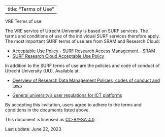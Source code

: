 
---
title: "Terms of Use"
---

VRE Terms of use
 
The VRE service of Utrecht University is based on SURF services. The terms and conditions of use of the individual SURF services therefore apply. The most important SURF terms of use are from SRAM and Research Cloud:

- [Acceptable Use Policy - SURF Research Access Management - SRAM](https://wiki.surfnet.nl/display/SRAM/Acceptable+Use+Policy)
- [SURF Research Cloud Acceptable Use Policy](https://servicedesk.surf.nl/wiki/display/WIKI/SRC+Acceptable+Use+Policy)

In addition to the SURF terms of use are the policies and code of conduct of Utrecht University (UU). Available at:

- [Overview of Research Data Management Policies, codes of conduct and laws](https://www.uu.nl/en/research/research-data-management/guides/policies-codes-of-conduct-and-laws)

- [General university's user regulations for ICT platforms](https://intranet.uu.nl/en/security/information-security-policy-and-regulations)

By accepting this invitation, users agree to adhere to the terms and conditions in the documents listed above.

This document is licensed as [CC-BY-SA 4.0](https://creativecommons.org/licenses/by-sa/4.0/). 

Last update: June 22, 2023

